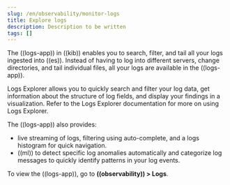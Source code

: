 ```yaml
---
slug: /en/observability/monitor-logs
title: Explore logs
description: Description to be written
tags: []
---
```


<div id="monitor-logs"></div>

The ((logs-app)) in ((kib)) enables you to search, filter, and tail all your logs
ingested into ((es)). Instead of having to log into different servers, change
directories, and tail individual files, all your logs are available in the ((logs-app)).

Logs Explorer allows you to quickly search and filter your log data, get information about the structure of log fields, and display your findings in a visualization.
Refer to the <DocLink slug="/en/observability/explore-logs">Logs Explorer</DocLink> documentation for more on using Logs Explorer.

The ((logs-app)) also provides:

* live <DocLink slug="/en/observability/tail-logs">streaming of logs</DocLink>, filtering using auto-complete, and a logs histogram for quick navigation.
* ((ml)) to detect specific <DocLink slug="/en/observability/inspect-log-anomalies">log anomalies</DocLink> automatically and <DocLink slug="/en/observability/categorize-logs">categorize log messages</DocLink> to quickly identify patterns in your
    log events.

To view the ((logs-app)), go to **((observability)) > Logs**.
